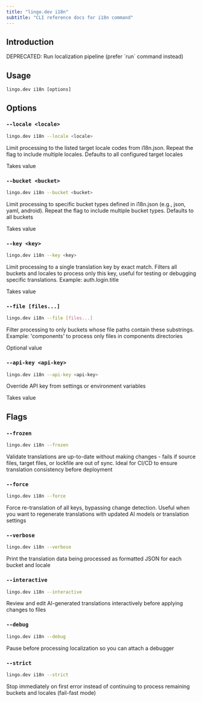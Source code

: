 ```yaml
---
title: "lingo.dev i18n"
subtitle: "CLI reference docs for i18n command"
---
```


## Introduction

DEPRECATED: Run localization pipeline (prefer \`run\` command instead)

## Usage

`lingo.dev i18n [options]`

## Options

### `--locale <locale>`

```bash
lingo.dev i18n --locale <locale>
```

Limit processing to the listed target locale codes from i18n.json. Repeat the flag to include multiple locales. Defaults to all configured target locales

Takes value

### `--bucket <bucket>`

```bash
lingo.dev i18n --bucket <bucket>
```

Limit processing to specific bucket types defined in i18n.json (e.g., json, yaml, android). Repeat the flag to include multiple bucket types. Defaults to all buckets

Takes value

### `--key <key>`

```bash
lingo.dev i18n --key <key>
```

Limit processing to a single translation key by exact match. Filters all buckets and locales to process only this key, useful for testing or debugging specific translations. Example: auth.login.title

Takes value

### `--file [files...]`

```bash
lingo.dev i18n --file [files...]
```

Filter processing to only buckets whose file paths contain these substrings. Example: 'components' to process only files in components directories

Optional value

### `--api-key <api-key>`

```bash
lingo.dev i18n --api-key <api-key>
```

Override API key from settings or environment variables

Takes value

## Flags

### `--frozen`

```bash
lingo.dev i18n --frozen
```

Validate translations are up-to-date without making changes - fails if source files, target files, or lockfile are out of sync. Ideal for CI/CD to ensure translation consistency before deployment

### `--force`

```bash
lingo.dev i18n --force
```

Force re-translation of all keys, bypassing change detection. Useful when you want to regenerate translations with updated AI models or translation settings

### `--verbose`

```bash
lingo.dev i18n --verbose
```

Print the translation data being processed as formatted JSON for each bucket and locale

### `--interactive`

```bash
lingo.dev i18n --interactive
```

Review and edit AI-generated translations interactively before applying changes to files

### `--debug`

```bash
lingo.dev i18n --debug
```

Pause before processing localization so you can attach a debugger

### `--strict`

```bash
lingo.dev i18n --strict
```

Stop immediately on first error instead of continuing to process remaining buckets and locales (fail-fast mode)
